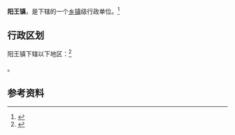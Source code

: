{{中国乡级行政区|14/08/25/106/000}}

'''阳王镇'''，是{{PRC admin/fullname|14/08/25/106/000|3}}下辖的一个[[乡镇|乡镇]]级行政单位。<ref>{{PRC admin/ref sgc|{{PRC admin/parent|14/08/25/106/000}}}}</ref>

== 行政区划 ==

阳王镇下辖以下地区：<ref>{{PRC admin/ref sgc|14/08/25/106/000}}</ref>

{{PRC admin/children|14/08/25/106/000}}。

== 参考资料 ==

{{reflist}}

{{行政区划小作品}}
{{PRC admin/navcat|14/08/25/106/000}}